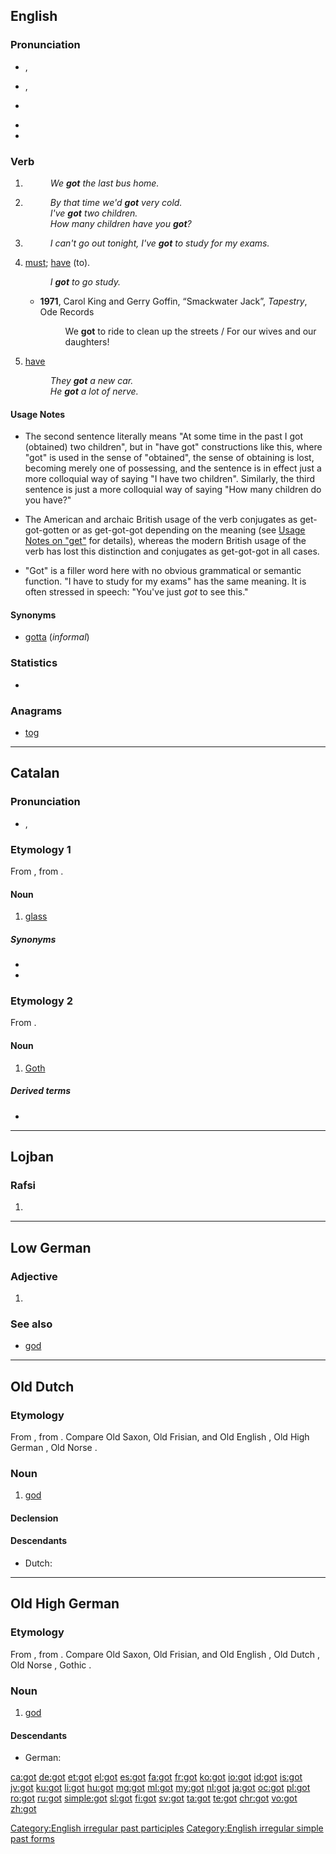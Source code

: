 {{also|Got|göt|gôt|Göt|got.|-got-}}
==English==

===Pronunciation===
* {{a|RP}} {{IPA|/ɡɒt/}}, {{X-SAMPA|/gQt/}}
* {{a|GenAm}} {{IPA|/ɡɑt/}}, {{X-SAMPA|/gAt/}}
* {{a|Boston|New England}} {{IPA|/ɡʌt/|/ɡɒt/}}
* {{audio|en-us-got.ogg|Audio (US)}}
* {{rhymes|ɒt}}

===Verb===
{{head|en}}

# {{en-simple past of|get}}
#: ''We '''got''' the last bus home.''
# {{context|British|NZ|lang=en}} {{past participle of|get|lang=en}}
#: ''By that time we'd '''got''' very cold.''
#: ''I've '''got''' two children.''
#: ''How many children have you '''got'''?''
# {{non-gloss definition|Expressing obligation.}}
#: ''I can't go out tonight, I've '''got''' to study for my exams.''
# {{context|Southern US|with [[to]]|lang=en}} [[must#Verb|must]]; [[have]] (to).
#: ''I '''got''' to go study.''
#* '''1971''', Carol King and Gerry Goffin, “Smackwater Jack”, ''Tapestry'', Ode Records
#*: We '''got''' to ride to clean up the streets / For our wives and our daughters!
# {{context|Southern US|UK|slang|lang=en}} [[have]]
#: ''They '''got''' a new car.''
#: ''He '''got''' a lot of nerve.''

====Usage Notes====
* {{sense|past participle of get}} The second sentence literally means "At some time in the past I got (obtained) two children", but in "have got" constructions like this, where "got" is used in the sense of "obtained", the sense of obtaining is lost, becoming merely one of possessing, and the sentence is in effect just a more colloquial way of saying "I have two children". Similarly, the third sentence is just a more colloquial way of saying "How many children do you have?"
* {{sense|past participle of get}} The American and archaic British usage of the verb conjugates as get-got-gotten or as get-got-got depending on the meaning (see [[get#Usage Notes|Usage Notes on "get"]] for details), whereas the modern British usage of the verb has lost this distinction and conjugates as get-got-got in all cases.
* {{sense|expressing obligation}} "Got" is a filler word here with no obvious grammatical or semantic function. "I have to study for my exams" has the same meaning. It is often stressed in speech: "You've just ''got'' to see this."

====Synonyms====
* {{sense|must, have (to)}} [[gotta]] (''informal'')

===Statistics===
* {{rank|de|whole|find|191|got|let|world|thing}}

===Anagrams===
* [[tog#English|tog]]

[[Category:English irregular past participles]]
[[Category:English irregular simple past forms]]

----

==Catalan==

===Pronunciation===
* {{IPA|/ɡɔt/|lang=ca}}, {{X-SAMPA|/gOt/}}

===Etymology 1===
From {{etyl|VL.|ca}} {{term/t|la|*gottus}}, from {{etyl|la|ca}} {{term|guttus|lang=la}}.

====Noun====
{{ca-noun|m}}

# [[glass]] {{gloss|drinking glass}}

=====Synonyms=====
* {{l|ca|tassó}}
* {{l|ca|vas}}

===Etymology 2===
From {{etyl|la|ca}} {{term|lang=la|Gothus}}.

====Noun====
{{ca-noun|m|f=goda}}

# [[Goth]]

=====Derived terms=====
* {{l|ca|gòtic|gloss=Gothic}}

----

==Lojban==

===Rafsi===
{{jbo-rafsi}}

# {{jbo-rafsi of|gotro}}

----

==Low German==

===Adjective===
{{head|nds|adjective}}

# {{alternative spelling of|goot|lang=nds}}

===See also===
* [[god#Low German|god]]

----

==Old Dutch==

===Etymology===
From {{etyl|gem-pro|odt}} {{term/t|gem-pro|*gudą}}, from {{etyl|ine-pro|odt}} {{term/t|ine-pro|*ǵʰuto-}}. Compare Old Saxon, Old Frisian, and Old English {{term|god|lang=ang}}, Old High German {{term|got|lang=goh}}, Old Norse {{term|guð|lang=non}}.

===Noun===
{{head|odt|noun|g=m}}

# [[god]]

====Declension====
{{odt-decl-table|head=got|got|got|godis|gode|goda|goda|godô|godon}}

====Descendants====
* Dutch: {{l|nl|god}}

----

==Old High German==

===Etymology===
From {{etyl|gem-pro|goh}} {{term/t|gem-pro|*gudą}}, from {{etyl|ine-pro|goh}} {{term/t|ine-pro|*ǵʰuto-}}. Compare Old Saxon, Old Frisian, and Old English {{term|god|lang=ang}}, Old Dutch {{term|got|lang=odt}}, Old Norse {{term|guð|lang=non}}, Gothic {{term|𐌲𐌿𐌸|tr=guþ|lang=got}}.

===Noun===
{{goh-noun|g=m}}

# [[god]]

====Descendants====
* German: {{l|de|Gott}}

[[ca:got]]
[[de:got]]
[[et:got]]
[[el:got]]
[[es:got]]
[[fa:got]]
[[fr:got]]
[[ko:got]]
[[io:got]]
[[id:got]]
[[is:got]]
[[jv:got]]
[[ku:got]]
[[li:got]]
[[hu:got]]
[[mg:got]]
[[ml:got]]
[[my:got]]
[[nl:got]]
[[ja:got]]
[[oc:got]]
[[pl:got]]
[[ro:got]]
[[ru:got]]
[[simple:got]]
[[sl:got]]
[[fi:got]]
[[sv:got]]
[[ta:got]]
[[te:got]]
[[chr:got]]
[[vo:got]]
[[zh:got]]